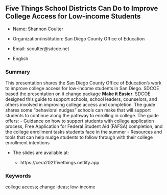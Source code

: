 ## Five Things School Districts Can Do to Improve College Access for Low-income Students 

* Name: Shannon Coulter
* Organization/institution: San Diego County Office of Education
* Email: scoulter@sdcoe.net

* English

### Summary

This presentation shares the San Diego County Office of Education's work to improve college access for low-income students in San Diego.  SDCOE based the presentation on it change package **Make it Easier**. SDCOE designed this guide to support schools, school leaders, counselors, and others involved in improving college access and completion. The guide shares some “behavioral nudges” schools can make that will support students to continue along the pathway to enrolling in college. The guide offers:
- Guidance on how to support students with college application process, Free Application for Federal
 Student Aid (FAFSA) completion, and the college enrollment tasks students face in the summer
- Resources and tools that can help nudge students to follow through with their college enrollment
 intentions  

* The slides are available at:

  * https://cera2021fivethings.netlify.app

### Keywords

college access; change ideas; low-income